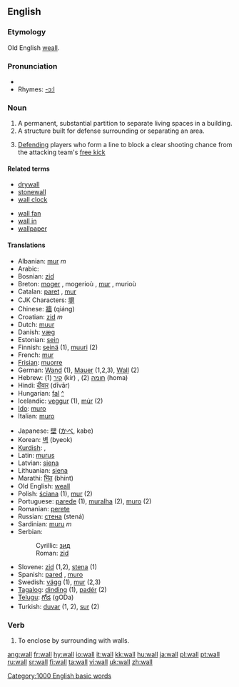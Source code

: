 ==English==

{{rank|honour|individual|girls|808|wall|cry|step|turning}}

===Etymology===
Old English [[weall]].

===Pronunciation===
*{{audio|en-us-wall.ogg|Audio (US)}}
*Rhymes: [[Rhymes:English:-ɔːl|-ɔːl]]

===Noun===
{{en-noun}}

# A permanent, substantial partition to separate living spaces in a building.
# A structure built for defense surrounding or separating an area.
# {{football}} [[Defend]]ing players who form a line to block a clear shooting chance from the attacking team's [[free kick]]
====Related terms====
{{top}}
*[[drywall]]
*[[stonewall]]
*[[wall clock]]
{{mid}}
*[[wall fan]]
*[[wall in]]
*[[wallpaper]]
{{bottom}}

====Translations====
{{top}}
*Albanian: [[mur]] ''m''
*Arabic: {{ARchar|[[حائط]]}} {{Unicode|(ħá:’iʈ)}} {{m}}
*Bosnian: [[zid#Bosnian|zid]] {{m}}
*Breton: [[moger]] {{f}}, mogerioù {{p}}, [[mur]] {{f}}, murioù {{p}}
*Catalan: [[paret]] {{f}}, [[mur]] {{m}}
*CJK Characters: [[塀]]
*Chinese: [[牆]] (qiáng)
*Croatian: [[zid]] ''m''
*Dutch: [[muur]]
*Danish: [[væg]]
*Estonian: [[sein#Estonian|sein]]
*Finnish: [[seinä]] (1), [[muuri]] (2)
*French: [[mur]] {{m}}
*[[Frisian]]: [[muorre]]
*German: [[Wand]] {{f}} (1), [[Mauer]] {{f}} (1,2,3), [[Wall]] {{m}} (2)
*Hebrew: [[קיר]] {{m}} (1) (kir) , [[חומה]] {{f}} (2) (homa)
*Hindi: [[दीवार]] (dīvār)
*Hungarian: [[fal]] [[:hu:fal|^]] 
*Icelandic: [[veggur]] {{m}} (1), [[múr]] {{m}} (2) 
*[[Ido]]: [[muro]]
*Italian: [[muro]] {{m}}
{{mid}}
*Japanese: [[壁]] ([[かべ]], kabe)
*Korean: [[벽]] (byeok)
*[[Kurdish]]: {{trad|ku|dîwar}} {{m}}, {{trad|ku|kelhe}} {{f}}
*Latin: [[murus]] {{m}}
*Latvian: [[siena]]
*Lithuanian: [[siena]]
*Marathi: [[भिंत]] (bhint)
*Old English: [[weall]] {{m}}
*Polish: [[ściana]] {{f}} (1), [[mur]] {{m}} (2)
*Portuguese: [[parede]] {{f}} (1), [[muralha]] {{f}} (2), [[muro]] {{m}} (2)
*Romanian: [[perete]] {{m}}
*Russian: [[стена]] (stená) {{f}}
*Sardinian: [[muru]] ''m''
*Serbian:
*:Cyrillic: [[зид#Serbian|зид]] {{m}}
*:Roman: [[zid#Serbian|zid]] {{m}}
*Slovene: [[zid]] {{m}} (1,2), [[stena]] {{f}} (1)
*Spanish: [[pared]] {{f}}, [[muro]] {{m}}
*Swedish: [[vägg]] {{c}} (1), [[mur]] {{c}} (2,3)
*[[Tagalog]]: [[dinding]] (1), [[padér]] (2)
*[[Telugu]]: [[గోడ]] (gODa)
*Turkish: [[duvar]] (1, 2), [[sur#Turkish|sur]] (2)
{{bottom}}

===Verb===
{{en-verb}}

# {{italbrac|with "[[in]]"}} To enclose by surrounding with walls.

[[Category:1000 English basic words]]

[[ang:wall]]
[[fr:wall]]
[[hy:wall]]
[[io:wall]]
[[it:wall]]
[[kk:wall]]
[[hu:wall]]
[[ja:wall]]
[[pl:wall]]
[[pt:wall]]
[[ru:wall]]
[[sr:wall]]
[[fi:wall]]
[[ta:wall]]
[[vi:wall]]
[[uk:wall]]
[[zh:wall]]